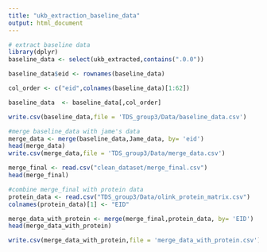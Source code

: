 ```yaml
---
title: "ukb_extraction_baseline_data"
output: html_document
---
```


```r
# extract baseline data
library(dplyr)
baseline_data <- select(ukb_extracted,contains(".0.0"))

baseline_data$eid <- rownames(baseline_data)

col_order <- c("eid",colnames(baseline_data)[1:62])

baseline_data  <- baseline_data[,col_order]
```

```r
write.csv(baseline_data,file = 'TDS_group3/Data/baseline_data.csv')
```

```r
#merge baseline_data with jame's data
merge_data <- merge(baseline_data,Jame_data, by= 'eid')
head(merge_data)
write.csv(merge_data,file = 'TDS_group3/Data/merge_data.csv')

```
```r
merge_final <- read.csv("clean_dataset/merge_final.csv")
head(merge_final)
```
```r
#combine merge_final with protein data
protein_data <- read.csv("TDS_group3/Data/olink_protein_matrix.csv")
colnames(protein_data)[1] <- "EID"

merge_data_with_protein <- merge(merge_final,protein_data, by= 'EID')
head(merge_data_with_protein)

write.csv(merge_data_with_protein,file = 'merge_data_with_protein.csv')
```

